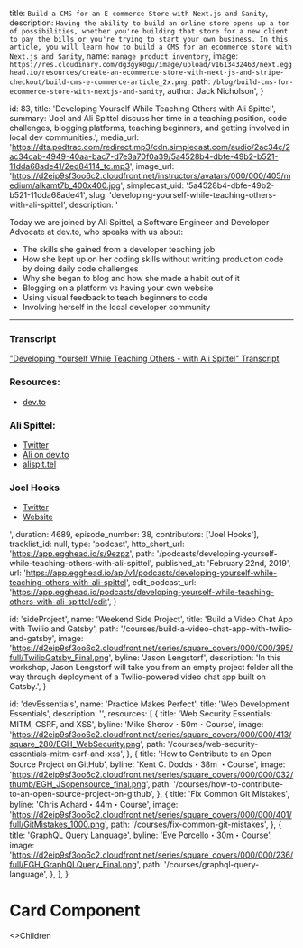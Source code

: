 
  title: `Build a CMS for an E-commerce Store with Next.js and Sanity`,
  description: `Having the ability to build an online store opens up a ton of possibilities, whether you're building that store for a new client to pay the bills or you're trying to start your own business. In this article, you will learn how to build a CMS for an ecommerce store with Next.js and Sanity`,
  name: `manage product inventory`,
  image: `https://res.cloudinary.com/dg3gyk0gu/image/upload/v1613432463/next.egghead.io/resources/create-an-ecommerce-store-with-next-js-and-stripe-checkout/build-cms-e-commerce-article_2x.png`,
  path: `/blog/build-cms-for-ecommerce-store-with-nextjs-and-sanity`,
  author: 'Jack Nicholson',
}

  id: 83,
  title: 'Developing Yourself While Teaching Others with Ali Spittel',
  summary:
    'Joel and Ali Spittel discuss her time in a teaching position, code challenges, blogging platforms, teaching beginners, and getting involved in local dev communities.',
  media_url:
    'https://dts.podtrac.com/redirect.mp3/cdn.simplecast.com/audio/2ac34c/2ac34cab-4949-40aa-bac7-d7e3a70f0a39/5a4528b4-dbfe-49b2-b521-11dda68ade41/2ed84114_tc.mp3',
  image_url:
    'https://d2eip9sf3oo6c2.cloudfront.net/instructors/avatars/000/000/405/medium/alkamt7b_400x400.jpg',
  simplecast_uid: '5a4528b4-dbfe-49b2-b521-11dda68ade41',
  slug: 'developing-yourself-while-teaching-others-with-ali-spittel',
  description:
    '<p>Today we are joined by Ali Spittel, a Software Engineer and Developer Advocate at dev.to, who speaks with us about:</p><ul><li>The skills she gained from a developer teaching job</li><li>How she kept up on her coding skills without writting production code by doing daily code challenges</li><li>Why she began to blog and how she made a habit out of it</li><li>Blogging on a platform vs having your own website</li><li>Using visual feedback to teach beginners to code</li><li>Involving herself in the local developer community</li></ul><hr /><h3>Transcript</h3><p><a href="https://egghead.simplecast.com/episodes/2ed84114/transcript">"Developing Yourself While Teaching Others - with Ali Spittel" Transcript</a></p><h3>Resources:</h3><ul><li><a href="https://dev.to">dev.to</a></li></ul><h3>Ali Spittel:</h3><ul><li><a href="https://twitter.com/aspittel?lang=en">Twitter</a></li><li><a href="https://dev.to/aspittel">Ali on dev.to</a></li><li><a href="https://www.alispit.tel/#/">alispit.tel</a></li></ul><h3>Joel Hooks</h3><ul><li><a href="https://twitter.com/jhooks">Twitter</a></li><li><a href="https://joelhooks.com/">Website</a></li></ul>',
  duration: 4689,
  episode_number: 38,
  contributors: ['Joel Hooks'],
  tracklist_id: null,
  type: 'podcast',
  http_short_url: 'https://app.egghead.io/s/9ezpz',
  path: '/podcasts/developing-yourself-while-teaching-others-with-ali-spittel',
  published_at: 'February 22nd, 2019',
  url:
    'https://app.egghead.io/api/v1/podcasts/developing-yourself-while-teaching-others-with-ali-spittel',
  edit_podcast_url:
    'https://app.egghead.io/podcasts/developing-yourself-while-teaching-others-with-ali-spittel/edit',
}

  id: 'sideProject',
  name: 'Weekend Side Project',
  title: 'Build a Video Chat App with Twilio and Gatsby',
  path: '/courses/build-a-video-chat-app-with-twilio-and-gatsby',
  image:
    'https://d2eip9sf3oo6c2.cloudfront.net/series/square_covers/000/000/395/full/TwilioGatsby_Final.png',
  byline: 'Jason Lengstorf',
  description:
    'In this workshop, Jason Lengstorf will take you from an empty project folder all the way through deployment of a Twilio-powered video chat app built on Gatsby.',
}

  id: 'devEssentials',
  name: 'Practice Makes Perfect',
  title: 'Web Development Essentials',
  description: '',
  resources: [
    {
      title: 'Web Security Essentials: MITM, CSRF, and XSS',
      byline: 'Mike Sherov・50m・Course',
      image:
        'https://d2eip9sf3oo6c2.cloudfront.net/series/square_covers/000/000/413/square_280/EGH_WebSecurity.png',
      path: '/courses/web-security-essentials-mitm-csrf-and-xss',
    },
    {
      title: 'How to Contribute to an Open Source Project on GitHub',
      byline: 'Kent C. Dodds・38m ・Course',
      image:
        'https://d2eip9sf3oo6c2.cloudfront.net/series/square_covers/000/000/032/thumb/EGH_JSopensource_final.png',
      path: '/courses/how-to-contribute-to-an-open-source-project-on-github',
    },
    {
      title: 'Fix Common Git Mistakes',
      byline: 'Chris Achard・44m・Course',
      image:
        'https://d2eip9sf3oo6c2.cloudfront.net/series/square_covers/000/000/401/full/GitMistakes_1000.png',
      path: '/courses/fix-common-git-mistakes',
    },
    {
      title: 'GraphQL Query Language',
      byline: 'Eve Porcello・30m・Course',
      image:
        'https://d2eip9sf3oo6c2.cloudfront.net/series/square_covers/000/000/236/full/EGH_GraphQLQuery_Final.png',
      path: '/courses/graphql-query-language',
    },
  ],
}


<Meta title="Components/Home/Card" />

# Card Component

<Canvas>
  <Story name="Default">
    <div className="bg-gray-100 p-5">
      <Card>
        <>Children</>
      </Card>
    </div>
  </Story>
  <Story name="Resource">
    <div className="bg-gray-100 p-5">
      <Card className="flex space-x-5" resource={sideProject} />
    </div>
  </Story>
  <Story name="Collection">
    <div className="bg-gray-100 p-5">
      <Card resource={devEssentials}>
        <Collection />
      </Card>
    </div>
  </Story>
  <Story name="Podcast">
    <div className="bg-gray-100 p-5">
      <PodcastCard resource={podcastData} />
    </div>
  </Story>
  <Story name="Article">
    <div className="bg-gray-100 p-5">
      <ArticleCard resource={articleData} />
    </div>
  </Story>
</Canvas>

